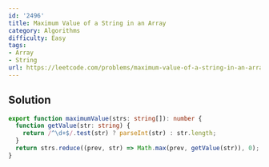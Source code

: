 ```yaml
---
id: '2496'
title: Maximum Value of a String in an Array
category: Algorithms
difficulty: Easy
tags:
- Array
- String
url: https://leetcode.com/problems/maximum-value-of-a-string-in-an-array
---
```


## Solution

```typescript filename="solution.ts" copy
export function maximumValue(strs: string[]): number {
  function getValue(str: string) {
    return /^\d+$/.test(str) ? parseInt(str) : str.length;
  }
  return strs.reduce((prev, str) => Math.max(prev, getValue(str)), 0);
}
```

